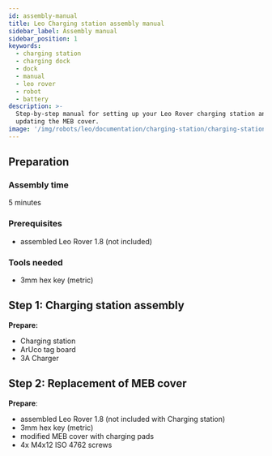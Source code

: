 ```yaml
---
id: assembly-manual
title: Leo Charging station assembly manual
sidebar_label: Assembly manual
sidebar_position: 1
keywords:
  - charging station
  - charging dock
  - dock
  - manual
  - leo rover
  - robot
  - battery
description: >-
  Step-by-step manual for setting up your Leo Rover charging station and
  updating the MEB cover.
image: '/img/robots/leo/documentation/charging-station/charging-station-1.webp'
---
```



<ImageZoom
  loading="eager"
  src="/img/robots/leo/documentation/charging-station/charging-station-1.webp"
  width="1400"
  height="933"
/>

<Product />

## Preparation

### Assembly time

5 minutes

### Prerequisites

- assembled Leo Rover 1.8 (not included)

### Tools needed

- 3mm hex key (metric)

<ImageZoom
  loading="eager"
  src="/img/robots/leo/documentation/charging-station/charging-station-1.webp"
  width="1400"
  height="933"
/>

## Step 1: Charging station assembly

**Prepare:**

- Charging station
- ArUco tag board
- 3A Charger

<ImageZoom
  src="/img/robots/leo/documentation/charging-station/charging-station-2.webp"
  width="1200"
  height="800"
/>

<ImageZoom
  src="/img/robots/leo/documentation/charging-station/charging-station-3.webp"
  width="1200"
  height="800"
  caption="Unscrew knurled screw from the station"
/>

<ImageZoom
  src="/img/robots/leo/documentation/charging-station/charging-station-4.webp"
  width="1200"
  height="1800"
  caption="Insert ArUco tag board into slot on the station and secure the tag using the knurled screw."
/>

<ImageZoom
  src="/img/robots/leo/documentation/charging-station/charging-station-5.webp"
  width="1200"
  height="800"
  caption="Plug the charger into the weipu socket at the back of the charging station."
/>

## Step 2: Replacement of MEB cover

**Prepare**:

- assembled Leo Rover 1.8 (not included with Charging station)
- 3mm hex key (metric)
- modified MEB cover with charging pads
- 4x M4x12 ISO 4762 screws

<ImageZoom
  src="/img/robots/leo/documentation/charging-station/charging-station-6.webp"
  width="1200"
  height="900"
/>

<ImageZoom
  src="/img/robots/leo/documentation/charging-station/charging-station-7.webp"
  width="1200"
  height="800"
  caption="Remove stock MEB cover from the rover using 3mm hex key"
/>

<ImageZoom
  src="/img/robots/leo/documentation/charging-station/charging-station-8.webp"
  width="1200"
  height="800"
/>

<ImageZoom
  src="/img/robots/leo/documentation/charging-station/charging-station-9.webp"
  width="1200"
  height="800"
  caption="Unplug barrel-jack cable from LeoCore"
/>

<ImageZoom
  src="/img/robots/leo/documentation/charging-station/charging-station-10.webp"
  width="1200"
  height="800"
  caption="Connect the male plug disconnected in previous step into modified MEB cover.
    Plug the other end of the wire back into LeoCore."
/>

<ImageZoom
  src="/img/robots/leo/documentation/charging-station/charging-station-11.webp"
  width="1200"
  height="800"
/>

<ImageZoom
  src="/img/robots/leo/documentation/charging-station/charging-station-12.webp"
  width="1200"
  height="800"
  caption="Use the same screws you've removed in the first step to fasten new cover in place."
/>
